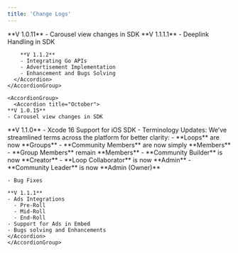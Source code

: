 ```yaml
---
title: 'Change Logs'
---
```


<Tabs>
  <Tab title="Android">
    <AccordionGroup>
      <Accordion title="October">
        **V 1.0.11**
        - Carousel view changes in SDK
      </Accordion>
      <Accordion title="November">
        **V 1.1.1.1**
        - Deeplink Handling in SDK

        **V 1.1.2**
        - Integrating Go APIs
        - Advertisement Implementation
        - Enhancement and Bugs Solving
      </Accordion>
    </AccordionGroup>
  </Tab>

  <Tab title="iOS">

    <AccordionGroup>
      <Accordion title="October">
    **V 1.0.15**
    - Carousel view changes in SDK
   </Accordion>
      <Accordion title="November">
    **V 1.1.0**
    - Xcode 16 Support for iOS SDK
    - Terminology Updates: We’ve streamlined terms across the platform for better clarity:
      - **Loops** are now **Groups**
      - **Community Members** are now simply **Members**
      - **Group Members** remain **Members**
      - **Community Builder** is now **Creator**
      - **Loop Collaborator** is now **Admin**
      - **Community Leader** is now **Admin (Owner)**

    - Bug Fixes  

    **V 1.1.1**
    - Ads Integrations
      - Pre-Roll 
      - Mid-Roll
      - End-Roll
    - Support for Ads in Embed
    - Bugs solving and Enhancements
    </Accordion>
    </AccordionGroup>
  </Tab>
</Tabs>
